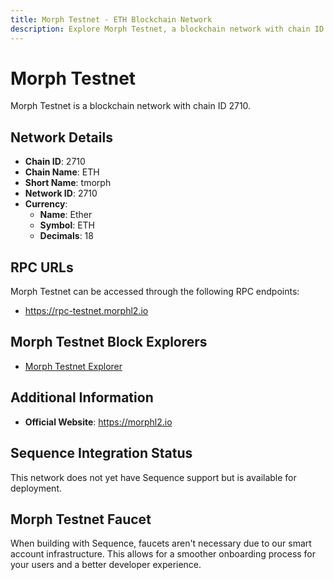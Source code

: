 ```yaml
--- 
title: Morph Testnet - ETH Blockchain Network
description: Explore Morph Testnet, a blockchain network with chain ID 2710. Learn about its native currency, Ether, and how to interact with the network.
---
```


# Morph Testnet

Morph Testnet is a blockchain network with chain ID 2710.

## Network Details

- **Chain ID**: 2710
- **Chain Name**: ETH
- **Short Name**: tmorph
- **Network ID**: 2710
- **Currency**: 
  - **Name**: Ether
  - **Symbol**: ETH
  - **Decimals**: 18

## RPC URLs

Morph Testnet can be accessed through the following RPC endpoints:

- https://rpc-testnet.morphl2.io

## Morph Testnet Block Explorers

- [Morph Testnet Explorer](https://explorer-testnet.morphl2.io)

## Additional Information

- **Official Website**: https://morphl2.io

## Sequence Integration Status

This network does not yet have Sequence support but is available for deployment.

## Morph Testnet Faucet

When building with Sequence, faucets aren't necessary due to our smart account infrastructure. This allows for a smoother onboarding process for your users and a better developer experience.
